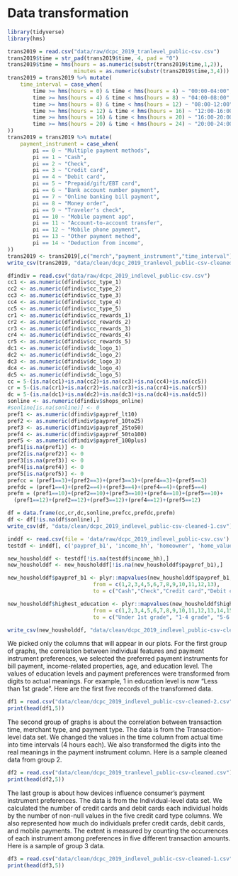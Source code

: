 # Data transformation

```r
library(tidyverse)
library(hms)
```

```r
trans2019 = read.csv("data/raw/dcpc_2019_tranlevel_public-csv.csv")
trans2019$time = str_pad(trans2019$time, 4, pad = "0")
trans2019$time = hms(hours = as.numeric(substr(trans2019$time,1,2)), 
                     minutes = as.numeric(substr(trans2019$time,3,4)))
trans2019 = trans2019 %>% mutate(
    time_interval = case_when(
        time >= hms(hours = 0) & time < hms(hours = 4) ~ "00:00-04:00",
        time >= hms(hours = 4) & time < hms(hours = 8) ~ "04:00-08:00",
        time >= hms(hours = 8) & time < hms(hours = 12) ~ "08:00-12:00",
        time >= hms(hours = 12) & time < hms(hours = 16) ~ "12:00-16:00",
        time >= hms(hours = 16) & time < hms(hours = 20) ~ "16:00-20:00",
        time >= hms(hours = 20) & time < hms(hours = 24) ~ "20:00-24:00"
))
trans2019 = trans2019 %>% mutate(
    payment_instrument = case_when(
        pi == 0 ~ "Multiple payment methods",
        pi == 1 ~ "Cash",
        pi == 2 ~ "Check",
        pi == 3 ~ "Credit card",
        pi == 4 ~ "Debit card",
        pi == 5 ~ "Prepaid/gift/EBT card",
        pi == 6 ~ "Bank account number payment",
        pi == 7 ~ "Online banking bill payment",
        pi == 8 ~ "Money order",
        pi == 9 ~ "Traveler's check",
        pi == 10 ~ "Mobile payment app",
        pi == 11 ~ "Account-to-account transfer",
        pi == 12 ~ "Mobile phone payment",
        pi == 13 ~ "Other payment method",
        pi == 14 ~ "Deduction from income",
))
trans2019 <- trans2019[,c("merch","payment_instrument","time_interval")]
write_csv(trans2019, "data/clean/dcpc_2019_tranlevel_public-csv-cleaned.csv")
```

```r
dfindiv = read.csv("data/raw/dcpc_2019_indlevel_public-csv.csv")
cc1 <- as.numeric(dfindiv$cc_type_1)
cc2 <- as.numeric(dfindiv$cc_type_2)
cc3 <- as.numeric(dfindiv$cc_type_3)
cc4 <- as.numeric(dfindiv$cc_type_4)
cc5 <- as.numeric(dfindiv$cc_type_5)
cr1 <- as.numeric(dfindiv$cc_rewards_1)
cr2 <- as.numeric(dfindiv$cc_rewards_2)
cr3 <- as.numeric(dfindiv$cc_rewards_3)
cr4 <- as.numeric(dfindiv$cc_rewards_4)
cr5 <- as.numeric(dfindiv$cc_rewards_5)
dc1 <- as.numeric(dfindiv$dc_logo_1)
dc2 <- as.numeric(dfindiv$dc_logo_2)
dc3 <- as.numeric(dfindiv$dc_logo_3)
dc4 <- as.numeric(dfindiv$dc_logo_4)
dc5 <- as.numeric(dfindiv$dc_logo_5)
cc = 5-(is.na(cc1)+is.na(cc2)+is.na(cc3)+is.na(cc4)+is.na(cc5))
cr = 5-(is.na(cr1)+is.na(cr2)+is.na(cr3)+is.na(cr4)+is.na(cr5))
dc = 5-(is.na(dc1)+is.na(dc2)+is.na(dc3)+is.na(dc4)+is.na(dc5))
sonline <- as.numeric(dfindiv$shops_online)
#sonline[is.na(sonline)] <- 0
pref1 <- as.numeric(dfindiv$paypref_lt10)
pref2 <- as.numeric(dfindiv$paypref_10to25)
pref3 <- as.numeric(dfindiv$paypref_25to50)
pref4 <- as.numeric(dfindiv$paypref_50to100)
pref5 <- as.numeric(dfindiv$paypref_100plus)
pref1[is.na(pref1)] <- 0
pref2[is.na(pref2)] <- 0
pref3[is.na(pref3)] <- 0
pref4[is.na(pref4)] <- 0
pref5[is.na(pref5)] <- 0
prefcc = (pref1==3)+(pref2==3)+(pref3==3)+(pref4==3)+(pref5==3)
prefdc = (pref1==4)+(pref2==4)+(pref3==4)+(pref4==4)+(pref5==4)
prefm = (pref1==10)+(pref2==10)+(pref3==10)+(pref4==10)+(pref5==10)+
  (pref1==12)+(pref2==12)+(pref3==12)+(pref4==12)+(pref5==12)

df = data.frame(cc,cr,dc,sonline,prefcc,prefdc,prefm)
df <- df[!is.na(df$sonline),]
write_csv(df, "data/clean/dcpc_2019_indlevel_public-csv-cleaned-1.csv")
```

```r
inddf <- read.csv(file = 'data/raw/dcpc_2019_indlevel_public-csv.csv')
testdf <- inddf[, c('paypref_b1', 'income_hh', 'homeowner', 'home_value', 'home_debt', 'other_assets', 'other_debts', 'gender', 'age', 'highest_education')]

new_housholddf <- testdf[!is.na(testdf$income_hh),]
new_housholddf <- new_housholddf[!is.na(new_housholddf$paypref_b1),]

new_housholddf$paypref_b1 <- plyr::mapvalues(new_housholddf$paypref_b1,
                           from = c(1,2,3,4,5,6,7,8,9,10,11,12,13),
                           to = c("Cash","Check","Credit card","Debit card","Prepaid/gift/EBT card","Bank account number payment","Online banking bill payment"," Money order","Traveler’s check","PayPal","Account-to-account transfer","Mobile phone payment","Other payment method"))

new_housholddf$highest_education <- plyr::mapvalues(new_housholddf$highest_education,
                           from = c(1,2,3,4,5,6,7,8,9,10,11,12,13,14,15,16),
                           to = c("Under 1st grade", "1-4 grade", "5-6 grade", "7-8 grade", "9th grade", "10th grade", "11th grade", "12 grade/no diploma", "High school or GED", "Some college/no degree", "Associate non-academic program", "Associate academic program", "Bachelors degree", "Masters degree", "Professional school", "Doctorate degree"))

write_csv(new_housholddf, "data/clean/dcpc_2019_indlevel_public-csv-cleaned-2.csv")
```

We picked only the columns that will appear in our plots. For the first group of graphs, the correlation between individual features and payment instrument preferences, we selected the preferred payment instruments for bill payment, income-related properties, age, and education level. The values of education levels and payment preferences were transformed from digits to actual meanings. For example, 1 in education level is now "Less than 1st grade". Here are the first five records of the transformed data.

```r
df1 = read.csv("data/clean/dcpc_2019_indlevel_public-csv-cleaned-2.csv")
print(head(df1,5))
```

The second group of graphs is about the correlation between transaction time, merchant type,  and payment type. The data is from the Transaction-level data set. We changed the values in the time column from actual time into time intervals (4 hours each). We also transformed the digits into the real meanings in the payment instrument column. Here is a sample cleaned data from group 2. 

```r
df2 = read.csv("data/clean/dcpc_2019_tranlevel_public-csv-cleaned.csv")
print(head(df2,5))
```


The last group is about how devices influence consumer's payment instrument preferences. The data is from the Individual-level data set. We calculated the number of credit cards and debit cards each individual holds by the number of non-null values in the five credit card type columns. We also represented how much do individuals prefer credit cards, debit cards, and mobile payments. The extent is measured by counting the occurrences of each instrument among preferences in five different transaction amounts. Here is a sample of group 3 data.

```r
df3 = read.csv("data/clean/dcpc_2019_indlevel_public-csv-cleaned-1.csv")
print(head(df3,5))
```

